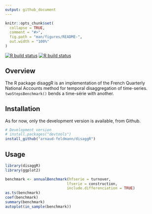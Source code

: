 ```yaml
---
output: github_document
---
```


<!-- README.md is generated from README.Rmd. Please edit that file -->

```r
knitr::opts_chunk$set(
  collapse = TRUE,
  comment = "#>",
  fig.path = "man/figures/README-",
  out.width = "100%"
)
```

<!-- badges: start -->

[![R build status](https://github.com/arnaud-feldmann/disaggR/workflows/R-CMD-check/badge.svg)](https://github.com/arnaud-feldmann/disaggR/actions)
[![R build status](https://github.com/arnaud-feldmann/disaggR/workflows/test-coverage/badge.svg)](https://github.com/arnaud-feldmann/disaggR/actions)

<!-- badges: end -->

## Overview

The R package disaggR is an implementation of the French Quarterly National Accounts method for temporal disaggregation of time-series. `twoStepsBenchmark()` bends a time-série with another.

## Installation

As for now, only the development version is available, from Github.

```r
# Development version
# install.packages("devtools")
install_github("arnaud-feldmann/disaggR")
```

## Usage

```r
library(disaggR)
library(ggplot2)

benchmark <- annualBenchmark(hfserie = turnover,
                            lfserie = construction,
                            include.differenciation = TRUE)
as.ts(benchmark)
coef(benchmark)
summary(benchmark)
autoplot(in_sample(benchmark))
```
